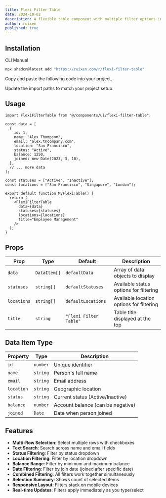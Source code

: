 ```yaml
---
title: Flexi Filter Table
date: 2024-10-02
description: A flexible table component with multiple filter options including search, status, location, balance range, and date filtering.
author: ruixen
published: true
---
```


<ComponentPreview name="flexi-filter-table-demo" />

## Installation

<Tabs defaultValue="cli">

<TabsList>
  <TabsTrigger value="cli">CLI</TabsTrigger>
  <TabsTrigger value="manual">Manual</TabsTrigger>
</TabsList>
<TabsContent value="cli">

```bash
npx shadcn@latest add "https://ruixen.com/r/flexi-filter-table"
```

</TabsContent>

<TabsContent value="manual">

<Steps>

<Step>Copy and paste the following code into your project.</Step>

<ComponentSource name="flexi-filter-table" />

<Step>Update the import paths to match your project setup.</Step>

</Steps>

</TabsContent>

</Tabs>

## Usage

```tsx
import FlexiFilterTable from "@/components/ui/flexi-filter-table";

const data = [
  {
    id: 1,
    name: "Alex Thompson",
    email: "alex.t@company.com",
    location: "San Francisco",
    status: "Active",
    balance: 1250,
    joined: new Date(2023, 3, 10),
  },
  // ... more data
];

const statuses = ["Active", "Inactive"];
const locations = ["San Francisco", "Singapore", "London"];

export default function MyFlexiTable() {
  return (
    <FlexiFilterTable
      data={data}
      statuses={statuses}
      locations={locations}
      title="Employee Management"
    />
  );
}
```

## Props

| Prop        | Type         | Default                | Description                              |
| ----------- | ------------ | ---------------------- | ---------------------------------------- |
| `data`      | `DataItem[]` | `defaultData`          | Array of data objects to display         |
| `statuses`  | `string[]`   | `defaultStatuses`      | Available status options for filtering   |
| `locations` | `string[]`   | `defaultLocations`     | Available location options for filtering |
| `title`     | `string`     | `"Flexi Filter Table"` | Table title displayed at the top         |

## Data Item Type

| Property   | Type     | Description                       |
| ---------- | -------- | --------------------------------- |
| `id`       | `number` | Unique identifier                 |
| `name`     | `string` | Person's full name                |
| `email`    | `string` | Email address                     |
| `location` | `string` | Geographic location               |
| `status`   | `string` | Current status (Active/Inactive)  |
| `balance`  | `number` | Account balance (can be negative) |
| `joined`   | `Date`   | Date when person joined           |

## Features

- **Multi-Row Selection**: Select multiple rows with checkboxes
- **Text Search**: Search across name and email fields
- **Status Filtering**: Filter by status dropdown
- **Location Filtering**: Filter by location dropdown
- **Balance Range**: Filter by minimum and maximum balance
- **Date Filtering**: Filter by join date (joined after specific date)
- **Combined Filtering**: All filters work together simultaneously
- **Selection Summary**: Shows count of selected items
- **Responsive Layout**: Filters stack on mobile devices
- **Real-time Updates**: Filters apply immediately as you type/select
